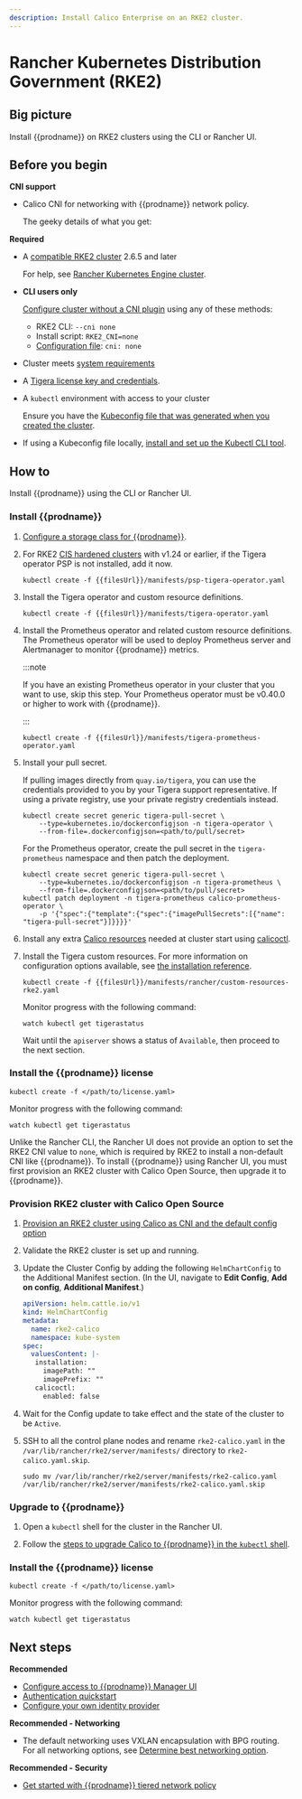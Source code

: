 ```yaml
---
description: Install Calico Enterprise on an RKE2 cluster.
---
```


# Rancher Kubernetes Distribution Government (RKE2)


## Big picture 

Install {{prodname}} on RKE2 clusters using the CLI or Rancher UI.

## Before you begin

**CNI support**

- Calico CNI for networking with {{prodname}} network policy.

   The geeky details of what you get:

   <GeekDetails
    prodname='{{prodname}}'
    details='Policy:Calico,IPAM:Calico,CNI:Calico,Overlay:VXLAN,Routing:BGP,Datastore:Kubernetes'
   />

**Required**

- A [compatible RKE2 cluster](../compatibility.mdx#rke2) 2.6.5 and later
   
  For help, see [Rancher Kubernetes Engine cluster](https://rancher.com/docs/rke/latest/en/).

- **CLI users only**

   [Configure cluster without a CNI plugin](https://docs.rke2.io/install/configuration) using any of these methods:

    - RKE2 CLI: `--cni none`
    - Install script: `RKE2_CNI=none`
    - [Configuration file](https://docs.rke2.io/install/configuration#configuration-file): `cni: none`

- Cluster meets [system requirements](requirements.mdx)

- A [Tigera license key and credentials](calico-enterprise.mdx).

- A `kubectl` environment with access to your cluster

  Ensure you have the [Kubeconfig file that was generated when you created the cluster](https://docs.rke2.io/cluster_access).

- If using a Kubeconfig file locally, [install and set up the Kubectl CLI tool](https://kubernetes.io/docs/tasks/tools/install-kubectl/).

## How to

Install {{prodname}} using the CLI or Rancher UI. 

<Tabs>
<TabItem label="CLI" value="CLI-0">

### Install {{prodname}}

1. [Configure a storage class for {{prodname}}](../../operations/logstorage/create-storage.mdx).

1. For RKE2 [CIS hardened clusters](https://docs.rke2.io/security/hardening_guide) with v1.24 or earlier, if the Tigera operator PSP is not installed, add it now.

   ```batch
   kubectl create -f {{filesUrl}}/manifests/psp-tigera-operator.yaml
   ```

1. Install the Tigera operator and custom resource definitions.

   ```batch
   kubectl create -f {{filesUrl}}/manifests/tigera-operator.yaml
   ```

1. Install the Prometheus operator and related custom resource definitions. The Prometheus operator will be used to deploy Prometheus server and Alertmanager to monitor {{prodname}} metrics.

   :::note

   If you have an existing Prometheus operator in your cluster that you want to use, skip this step. Your Prometheus operator must be v0.40.0 or higher to work with {{prodname}}.

   :::

   ```batch
   kubectl create -f {{filesUrl}}/manifests/tigera-prometheus-operator.yaml
   ```

1. Install your pull secret.

   If pulling images directly from `quay.io/tigera`, you can use the credentials provided to you by your Tigera support representative. If using a private registry, use your private registry credentials instead.

   ```batch
   kubectl create secret generic tigera-pull-secret \
       --type=kubernetes.io/dockerconfigjson -n tigera-operator \
       --from-file=.dockerconfigjson=<path/to/pull/secret>
   ```

   For the Prometheus operator, create the pull secret in the `tigera-prometheus` namespace and then patch the deployment.

   ```batch
   kubectl create secret generic tigera-pull-secret \
       --type=kubernetes.io/dockerconfigjson -n tigera-prometheus \
       --from-file=.dockerconfigjson=<path/to/pull/secret>
   kubectl patch deployment -n tigera-prometheus calico-prometheus-operator \
       -p '{"spec":{"template":{"spec":{"imagePullSecrets":[{"name": "tigera-pull-secret"}]}}}}'
   ```

1. Install any extra [Calico resources](../../reference/resources/index.mdx) needed at cluster start using [calicoctl](../../reference/clis/calicoctl/overview.mdx).

1. Install the Tigera custom resources. For more information on configuration options available, see [the installation reference](../../reference/installation/api.mdx).

   ```batch
   kubectl create -f {{filesUrl}}/manifests/rancher/custom-resources-rke2.yaml
   ```

   Monitor progress with the following command:

   ```batch
   watch kubectl get tigerastatus
   ```

   Wait until the `apiserver` shows a status of `Available`, then proceed to the next section.

### Install the {{prodname}} license

```batch
kubectl create -f </path/to/license.yaml>
```

Monitor progress with the following command:

```batch
watch kubectl get tigerastatus
```

</TabItem>

<TabItem label="Rancher UI" value="UI-1">

Unlike the Rancher CLI, the Rancher UI does not provide an option to set the RKE2 CNI value to `none`, which is required by RKE2 to install a non-default CNI like {{prodname}}. To install {{prodname}} using Rancher UI, you must first provision an RKE2 cluster with Calico Open Source, then upgrade it to {{prodname}}.

### Provision RKE2 cluster with Calico Open Source

1. [Provision an RKE2 cluster using Calico as CNI and the default config option](https://ranchermanager.docs.rancher.com/pages-for-subheaders/launch-kubernetes-with-rancher)
2. Validate the RKE2 cluster is set up and running.
3. Update the Cluster Config by adding the following `HelmChartConfig` to the Additional Manifest section. (In the UI, navigate to **Edit Config**, **Add on config**, **Additional Manifest**.)

   ```yaml
   apiVersion: helm.cattle.io/v1
   kind: HelmChartConfig
   metadata:
     name: rke2-calico
     namespace: kube-system
   spec:
     valuesContent: |-
      installation:
        imagePath: ""
        imagePrefix: ""
      calicoctl:
        enabled: false
   ```
4. Wait for the Config update to take effect and the state of the cluster to be `Active`.
5. SSH to all the control plane nodes and rename `rke2-calico.yaml` in the `/var/lib/rancher/rke2/server/manifests/` directory to `rke2-calico.yaml.skip`.
   ```batch
   sudo mv /var/lib/rancher/rke2/server/manifests/rke2-calico.yaml /var/lib/rancher/rke2/server/manifests/rke2-calico.yaml.skip
   ```

### Upgrade to {{prodname}}

1. Open a `kubectl` shell for the cluster in the Rancher UI.

2. Follow the [steps to upgrade Calico to {{prodname}} in the `kubectl` shell](../upgrading/upgrading-calico-to-calico-enterprise/upgrade-to-tsee/standard.mdx).

### Install the {{prodname}} license

```batch
kubectl create -f </path/to/license.yaml>
```

Monitor progress with the following command:

```batch
watch kubectl get tigerastatus
```
</TabItem>
  </Tabs>

## Next steps

**Recommended**

- [Configure access to {{prodname}} Manager UI](../../operations/cnx/access-the-manager.mdx)
- [Authentication quickstart](../../operations/cnx/authentication-quickstart.mdx)
- [Configure your own identity provider](../../operations/cnx/configure-identity-provider.mdx)

**Recommended - Networking**

- The default networking uses VXLAN encapsulation with BPG routing. For all networking options, see [Determine best networking option](../../networking/determine-best-networking.mdx).

**Recommended - Security**

- [Get started with {{prodname}} tiered network policy](../../network-policy/policy-tiers/tiered-policy.mdx)
